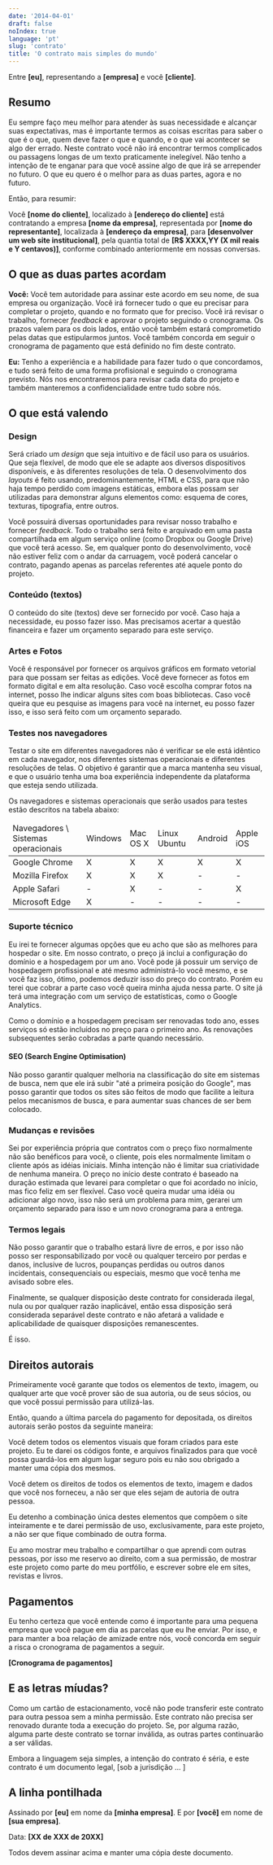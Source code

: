 ```yaml
---
date: '2014-04-01'
draft: false
noIndex: true
language: 'pt'
slug: 'contrato'
title: 'O contrato mais simples do mundo'
---
```


Entre **[eu]**, representando a **[empresa]** e você **[cliente]**.

## Resumo

Eu sempre faço meu melhor para atender às suas necessidade e alcançar suas expectativas, mas é importante termos as coisas escritas para saber o que é o que, quem deve fazer o que e quando, e o que vai acontecer se algo der errado. Neste contrato você não irá encontrar termos complicados ou passagens longas de um texto praticamente inelegível. Não tenho a intenção de te enganar para que você assine algo de que irá se arrepender no futuro. O que eu quero é o melhor para as duas partes, agora e no futuro.

Então, para resumir:

Você **[nome do cliente]**, localizado à **[endereço do cliente]** está contratando a empresa **[nome da empresa]**, representada por **[nome do representante]**, localizada à **[endereço da empresa]**, para **[desenvolver um web site institucional]**, pela quantia total de **[R$ XXXX,YY (X mil reais e Y centavos)]**, conforme combinado anteriormente em nossas conversas.

## O que as duas partes acordam

**Você:** Você tem autoridade para assinar este acordo em seu nome, de sua empresa ou organização. Você irá fornecer tudo o que eu precisar para completar o projeto, quando e no formato que for preciso. Você irá revisar o trabalho, fornecer _feedback_ e aprovar o projeto seguindo o cronograma. Os prazos valem para os dois lados, então você também estará comprometido pelas datas que estipularmos juntos. Você também concorda em seguir o cronograma de pagamento que está definido no fim deste contrato.

**Eu:** Tenho a experiência e a habilidade para fazer tudo o que concordamos, e tudo será feito de uma forma profisional e seguindo o cronograma previsto. Nós nos encontraremos para revisar cada data do projeto e também manteremos a confidencialidade entre tudo sobre nós.

## O que está valendo

### Design

Será criado um _design_ que seja intuitivo e de fácil uso para os usuários. Que seja flexível, de modo que ele se adapte aos diversos dispositivos disponíveis, e às diferentes resoluções de tela. O desenvolvimento dos _layouts_ é feito usando, predominantemente, HTML e CSS, para que não haja tempo perdido com imagens estáticas, embora elas possam ser utilizadas para demonstrar alguns elementos como: esquema de cores, texturas, tipografia, entre outros.

Você possuirá diversas oportunidades para revisar nosso trabalho e fornecer _feedback_. Todo o trabalho será feito e arquivado em uma pasta compartilhada em algum serviço online (como Dropbox ou Google Drive) que você terá acesso. Se, em qualquer ponto do desenvolvimento, você não estiver feliz com o andar da carruagem, você poderá cancelar o contrato, pagando apenas as parcelas referentes até aquele ponto do projeto.

### Conteúdo (textos)

O conteúdo do site (textos) deve ser fornecido por você. Caso haja a necessidade, eu posso fazer isso. Mas precisamos acertar a questão financeira e fazer um orçamento separado para este serviço.

### Artes e Fotos

Você é responsável por fornecer os arquivos gráficos em formato vetorial para que possam ser feitas as edições. Você deve fornecer as fotos em formato digital e em alta resolução. Caso você escolha comprar fotos na internet, posso lhe indicar alguns sites com boas bibliotecas. Caso você queira que eu pesquise as imagens para você na internet, eu posso fazer isso, e isso será feito com um orçamento separado.

### Testes nos navegadores

Testar o site em diferentes navegadores não é verificar se ele está idêntico em cada navegador, nos diferentes sistemas operacionais e diferentes resoluções de telas. O objetivo é garantir que a marca mantenha seu visual, e que o usuário tenha uma boa experiência independente da plataforma que esteja sendo utilizada.

Os navegadores e sistemas operacionais que serão usados para testes estão descritos na tabela abaixo:

<!-- Browser testing table -->

<table>
  <thead>
    <tr>
      <td>Navegadores \ Sistemas operacionais</td>
      <td>Windows</td>
      <td>Mac OS X</td>
      <td>Linux Ubuntu</td>
      <td>Android</td>
      <td>Apple iOS</td>
    </tr>
  </thead>
  <tbody>
    <tr>
      <td>Google Chrome</td>
      <td>X</td>
      <td>X</td>
      <td>X</td>
      <td>X</td>
      <td>X</td>
    </tr>
    <tr>
      <td>Mozilla Firefox</td>
      <td>X</td>
      <td>X</td>
      <td>X</td>
      <td>-</td>
      <td>-</td>
    </tr>
    <tr>
      <td>Apple Safari</td>
      <td>-</td>
      <td>X</td>
      <td>-</td>
      <td>-</td>
      <td>X</td>
    </tr>
    <tr>
      <td>Microsoft Edge</td>
      <td>X</td>
      <td>-</td>
      <td>-</td>
      <td>-</td>
      <td>-</td>
    </tr>
  </tbody>
</table>

### Suporte técnico

Eu irei te fornecer algumas opções que eu acho que são as melhores para hospedar o site. Em nosso contrato, o preço já inclui a configuração do domínio e a hospedagem por um ano. Você pode já possuir um serviço de hospedagem profissional e até mesmo administrá-lo você mesmo, e se você faz isso, ótimo, podemos deduzir isso do preço do contrato. Porém eu terei que cobrar a parte caso você queira minha ajuda nessa parte. O site já terá uma integração com um serviço de estatísticas, como o Google Analytics.

Como o domínio e a hospedagem precisam ser renovadas todo ano, esses serviços só estão incluídos no preço para o primeiro ano. As renovações subsequentes serão cobradas a parte quando necessário.

#### SEO (Search Engine Optimisation)

Não posso garantir qualquer melhoria na classificação do site em sistemas de busca, nem que ele irá subir "até a primeira posição do Google", mas posso garantir que todos os sites são feitos de modo que facilite a leitura pelos mecanismos de busca, e para aumentar suas chances de ser bem colocado.

### Mudanças e revisões

Sei por experiência própria que contratos com o preço fixo normalmente não são benéficos para você, o cliente, pois eles normalmente limitam o cliente após as idéias iniciais. Minha intenção não é limitar sua criatividade de nenhuma maneira. O preço no início deste contrato é baseado na duração estimada que levarei para completar o que foi acordado no início, mas fico feliz em ser flexível. Caso você queira mudar uma idéia ou adicionar algo novo, isso não será um problema para mim, gerarei um orçamento separado para isso e um novo cronograma para a entrega.

### Termos legais

Não posso garantir que o trabalho estará livre de erros, e por isso não posso ser responsabilizado por você ou qualquer terceiro por perdas e danos, inclusive de lucros, poupanças perdidas ou outros danos incidentais, consequenciais ou especiais, mesmo que você tenha me avisado sobre eles.

Finalmente, se qualquer disposição deste contrato for considerada ilegal, nula ou por qualquer razão inaplicável, então essa disposição será considerada separável deste contrato e não afetará a validade e aplicabilidade de quaisquer disposições remanescentes.

É isso.

## Direitos autorais

Primeiramente você garante que todos os elementos de texto, imagem, ou qualquer arte que você prover são de sua autoria, ou de seus sócios, ou que você possui permissão para utilizá-las.

Então, quando a última parcela do pagamento for depositada, os direitos autorais serão postos da seguinte maneira:

Você detem todos os elementos visuais que foram criados para este projeto. Eu te darei os códigos fonte, e arquivos finalizados para que você possa guardá-los em algum lugar seguro pois eu não sou obrigado a manter uma cópia dos mesmos.

Você detem os direitos de todos os elementos de texto, imagem e dados que você nos forneceu, a não ser que eles sejam de autoria de outra pessoa.

Eu detenho a combinação única destes elementos que compõem o site inteiramente e te darei permissão de uso, exclusivamente, para este projeto, a não ser que fique combinado de outra forma.

Eu amo mostrar meu trabalho e compartilhar o que aprendi com outras pessoas, por isso me reservo ao direito, com a sua permissão, de mostrar este projeto como parte do meu portfólio, e escrever sobre ele em sites, revistas e livros.

## Pagamentos

Eu tenho certeza que você entende como é importante para uma pequena empresa que você pague em dia as parcelas que eu lhe enviar. Por isso, e para manter a boa relação de amizade entre nós, você concorda em seguir a risca o cronograma de pagamentos a seguir.

**[Cronograma de pagamentos]**

## E as letras míudas?

Como um cartão de estacionamento, você não pode transferir este contrato para outra pessoa sem a minha permissão. Este contrato não precisa ser renovado durante toda a execução do projeto. Se, por alguma razão, alguma parte deste contrato se tornar inválida, as outras partes continuarão a ser válidas.

Embora a linguagem seja simples, a intenção do contrato é séria, e este contrato é um documento legal, [sob a jurisdição ... ]

## A linha pontilhada

Assinado por **[eu]** em nome da **[minha empresa]**. E por **[você]** em nome de **[sua empresa]**.

Data: **[XX de XXX de 20XX]**

Todos devem assinar acima e manter uma cópia deste documento.
